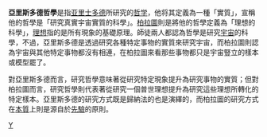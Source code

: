 {{Unreferenced|time=2018-10-23T13:19:30+00:00}}
'''亞里斯多德哲學'''是指[[亚里士多德|亚里士多德]]所研究的[[哲学|哲学]]，他将其定義為一種「實質」，宣稱他的哲學是「研究真實宇宙實質的科學」。[[柏拉圖|柏拉圖]]則是將他的哲學定義為「理想的科學」，[[理想|理想]]指的是所有現象的基礎原理。師徒兩人都認為哲學是研究[[宇宙|宇宙]]的科學，不過，亞里斯多德是透過研究各種特定事物的實質來研究宇宙，而柏拉圖則認為宇宙與其他特定事物都沒有相連，在柏拉圖來看那些事物都只是宇宙豎立的樣本或模型罷了。

對亞里斯多德而言，研究哲學意味著從研究特定現象提升為研究事物的實質；但對柏拉圖而言，研究哲學則代表著從研究一個普世理想提升為研究這些理想所轉化的特定樣本。亞里斯多德的研究方式既是歸納法的也是演繹的，而柏拉圖的研究方式在[[本質|本質]]上則是源自於[[先驗|先驗]]的原則。


[[Category:哲学|Y]]